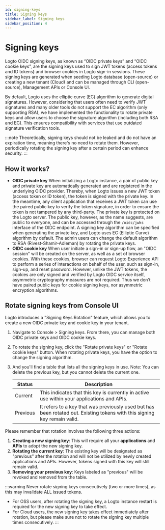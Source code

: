 ```yaml
---
id: signing-keys
title: Signing keys
sidebar_label: Signing keys
sidebar_position: 4
---
```


# Signing keys

Logto OIDC signing keys, as known as “OIDC private keys” and “OIDC cookie keys”, are the signing keys used to sign JWT tokens (access tokens and ID tokens) and browser cookies in Logto sign-in sessions. These signing keys are generated when seeding Logto database (open-source) or creating a new tenant (Cloud) and can be managed through CLI (open-source), Management APIs or Console UI.

By default, Logto uses the elliptic curve (EC) algorithm to generate digital signatures. However, considering that users often need to verify JWT signatures and many older tools do not support the EC algorithm (only supporting RSA), we have implemented the functionality to rotate private keys and allow users to choose the signature algorithm (including both RSA and EC). This ensures compatibility with services that use outdated signature verification tools.

:::note
Theoretically, signing keys should not be leaked and do not have an expiration time, meaning there's no need to rotate them. However, periodically rotating the signing key after a certain period can enhance security.
:::

## How it works?

- **OIDC private key**
  When initializing a Logto instance, a pair of public key and private key are automatically generated and are registered in the underlying OIDC provider. Thereby, when Logto issues a new JWT token (access token or ID token), the token is signed with the private key. In the meantime, any client application that receives a JWT token can use the paired public key to verify the token signature, in order to ensure the token is not tampered by any third-party. The private key is protected on the Logto server. The public key, however, as the name suggests, are public to everyone, and can be accessed through the `/oidc/jwks` interface of the OIDC endpoint. A signing key algorithm can be specified when generating the private key, and Logto uses EC (Elliptic Curve) algorithm by default. The admin users can change the default algorithm to RSA (Rivest-Shamir-Adleman) by rotating the private keys.
- **OIDC cookie key**
  When user initiate a sign-in or sign-up flow, an "OIDC session" will be created on the server, as well as a set of browser cookies. With these cookies, browser can request Logto Experience API to perform a series of interactions on behalf of the user, such as sign-in, sign-up, and reset password. However, unlike the JWT tokens, the cookies are only signed and verified by Logto OIDC service itself, asymmetric cryptography measures are not required. Thus we don’t have paired public keys for cookie signing keys, nor asymmetric encryption algorithms.

## **Rotate signing keys from Console UI**

Logto introduces a "Signing Keys Rotation" feature, which allows you to create a new OIDC private key and cookie key in your tenant.

1. Navigate to <CloudLink to="/signing-keys">Console > Signing keys</CloudLink>. From there, you can manage both OIDC private keys and OIDC cookie keys.
2. To rotate the signing key, click the "Rotate private keys" or "Rotate cookie keys" button. When rotating private keys, you have the option to change the signing algorithm.
3. And you'll find a table that lists all the signing keys in use. Note: You can delete the previous key, but you cannot delete the current one.

   | Status   | Description                                                                                                               |
   | -------- | ------------------------------------------------------------------------------------------------------------------------- |
   | Current  | This indicates that this key is currently in active use within your applications and APIs.                                |
   | Previous | It refers to a key that was previously used but has been rotated out. Existing tokens with this signing key remain valid. |

Please remember that rotation involves the following three actions:

1. **Creating a new signing key**: This will require all your **applications** and **APIs** to adopt the new signing key.
2. **Rotating the current key**: The existing key will be designated as "previous" after the rotation and will not be utilized by newly created applications and APIs. However, tokens signed with this key will still remain valid.
3. **Removing your previous key**: Keys labeled as "previous" will be revoked and removed from the table.

:::warning
Never rotate signing keys consecutively (two or more times), as this may invalidate ALL issued tokens.

- For OSS users, after rotating the signing key, a Logto instance restart is required for the new signing key to take effect.
- For Cloud users, the new signing key takes effect immediately after rotation, but please make sure not to rotate the signing key multiple times consecutively.
  :::
